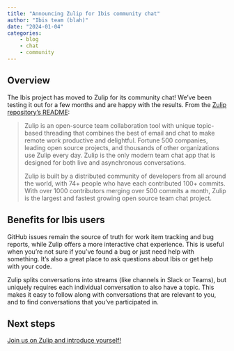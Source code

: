 ```yaml
---
title: "Announcing Zulip for Ibis community chat"
author: "Ibis team (blah)"
date: "2024-01-04"
categories:
    - blog
    - chat
    - community
---
```


## Overview

The Ibis project has moved to Zulip for its community chat! We've been testing
it out for a few months and are happy with the results. From the [Zulip
repository's README](https://github.com/zulip/zulip):

> Zulip is an open-source team collaboration tool with unique topic-based
> threading that combines the best of email and chat to make remote work
> productive and delightful. Fortune 500 companies, leading open source projects,
> and thousands of other organizations use Zulip every day. Zulip is the only
> modern team chat app that is designed for both live and asynchronous
> conversations.
>
> Zulip is built by a distributed community of developers from
> all around the world, with 74+ people who have each contributed 100+ commits.
> With over 1000 contributors merging over 500 commits a month, Zulip is the
> largest and fastest growing open source team chat project.

## Benefits for Ibis users

GitHub issues remain the source of truth for work item tracking and bug reports,
while Zulip offers a more interactive chat experience. This is useful when
you're not sure if you've found a bug or just need help with something. It's
also a great place to ask questions about Ibis or get help with your code.

Zulip splits conversations into streams (like channels in Slack or Teams), but
uniquely requires each individual conversation to also have a topic. This makes
it easy to follow along with conversations that are relevant to you, and to find
conversations that you've participated in.

## Next steps

[Join us on Zulip and introduce yourself!](https://ibis-project.zulipchat.com/)
